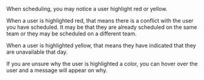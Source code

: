 When scheduling, you may notice a user highlight red or yellow. 

When a user is highlighted red, that means there is a conflict with the user you have scheduled. It may be that they are already scheduled on the same team or they may be scheduled on a different team.

When a user is highlighted yellow, that means they have indicated that they are unavailable that day.

If you are unsure why the user is highlighted a color, you can hover over the user and a message will appear on why.